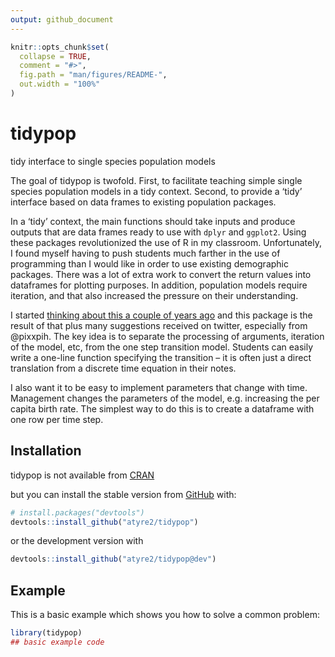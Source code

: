 ```yaml
---
output: github_document
---
```


<!-- README.md is generated from README.Rmd. Please edit that file -->

```r
knitr::opts_chunk$set(
  collapse = TRUE,
  comment = "#>",
  fig.path = "man/figures/README-",
  out.width = "100%"
)
```
# tidypop

<!-- badges: start -->
<!-- badges: end -->


tidy interface to single species population models

The goal of tidypop is twofold. First, to facilitate teaching simple single species population models
in a tidy context. Second, to provide a 'tidy' interface based on data frames to existing population 
packages. 

In a 'tidy' context, the main functions should take inputs and produce outputs that are data frames ready 
to use with `dplyr` and `ggplot2`. Using these packages revolutionized the use of
R in my classroom. Unfortunately, I found myself having to push students much 
farther in the use of programming than I would like in order to use existing 
demographic packages. There was a lot of extra work to convert the return values
into dataframes for plotting purposes. In addition, population models require 
iteration, and that also increased the pressure on their understanding. 

I started [thinking about this a couple of years ago](https://drewtyre.rbind.io/post/teaching-the-logistic-model/)
and this package is the result of that plus many suggestions received on twitter, 
especially from @pixxpih. The key idea is to separate the processing of arguments,
iteration of the model, etc, from the one step transition model. Students can 
easily write a one-line function specifying the transition -- it is often just a
direct translation from a discrete time equation in their notes. 

I also want it to be easy to implement parameters that change with time. Management
changes the parameters of the model, e.g. increasing the per capita birth rate. 
The simplest way to do this is to create a dataframe with one row per time step. 

## Installation

tidypop is not available from [CRAN](https://CRAN.R-project.org) 

but you can install the stable version from [GitHub](https://github.com/) with:

``` r
# install.packages("devtools")
devtools::install_github("atyre2/tidypop")
```
or the development version with 

``` r
devtools::install_github("atyre2/tidypop@dev")
```

## Example

This is a basic example which shows you how to solve a common problem:

```r
library(tidypop)
## basic example code
```

